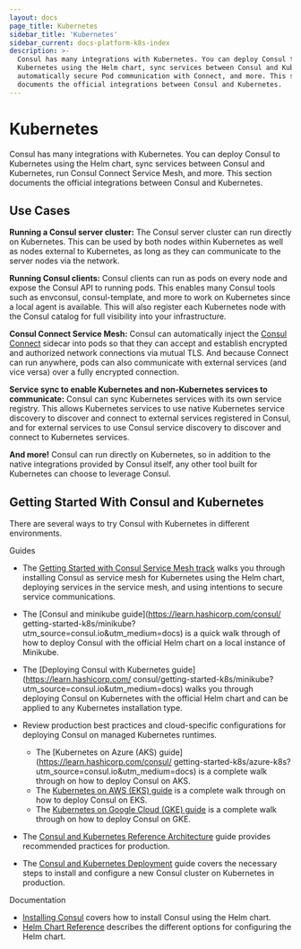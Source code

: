```yaml
---
layout: docs
page_title: Kubernetes
sidebar_title: 'Kubernetes'
sidebar_current: docs-platform-k8s-index
description: >-
  Consul has many integrations with Kubernetes. You can deploy Consul to
  Kubernetes using the Helm chart, sync services between Consul and Kubernetes,
  automatically secure Pod communication with Connect, and more. This section
  documents the official integrations between Consul and Kubernetes.
---
```


# Kubernetes

Consul has many integrations with Kubernetes. You can deploy Consul
to Kubernetes using the Helm chart, sync services between Consul and
Kubernetes, run Consul Connect Service Mesh, and more.
This section documents the official integrations between Consul and Kubernetes.

## Use Cases

**Running a Consul server cluster:** The Consul server cluster can run directly
on Kubernetes. This can be used by both nodes within Kubernetes as well as
nodes external to Kubernetes, as long as they can communicate to the server
nodes via the network.

**Running Consul clients:** Consul clients can run as pods on every node
and expose the Consul API to running pods. This enables many Consul tools
such as envconsul, consul-template, and more to work on Kubernetes since a
local agent is available. This will also register each Kubernetes node with
the Consul catalog for full visibility into your infrastructure.

**Consul Connect Service Mesh:**
Consul can automatically inject the [Consul Connect](/docs/connect/index.html)
sidecar into pods so that they can accept and establish encrypted
and authorized network connections via mutual TLS. And because Connect
can run anywhere, pods can also communicate with external services (and
vice versa) over a fully encrypted connection.

**Service sync to enable Kubernetes and non-Kubernetes services to communicate:**
Consul can sync Kubernetes services with its own service registry. This allows
Kubernetes services to use native Kubernetes service discovery to discover
and connect to external services registered in Consul, and for external services
to use Consul service discovery to discover and connect to Kubernetes services.

**And more!** Consul can run directly on Kubernetes, so in addition to the
native integrations provided by Consul itself, any other tool built for
Kubernetes can choose to leverage Consul.

## Getting Started With Consul and Kubernetes

There are several ways to try Consul with Kubernetes in different environments.

Guides

- The [Getting Started with Consul Service Mesh track](https://learn.hashicorp.com/consul/gs-consul-service-mesh/understand-consul-service-mesh?utm_source=WEBSITE&utm_medium=WEB_IO&utm_offer=ARTICLE_PAGE&utm_content=DOCS)
  walks you through installing Consul as service mesh for Kubernetes using the Helm
  chart, deploying services in the service mesh, and using intentions to secure service
  communications.

- The [Consul and minikube guide](https://learn.hashicorp.com/consul/
  getting-started-k8s/minikube?utm_source=consul.io&utm_medium=docs) is a quick walk through of how to deploy Consul with the official Helm chart on a local instance of Minikube.

- The [Deploying Consul with Kubernetes guide](https://learn.hashicorp.com/
  consul/getting-started-k8s/minikube?utm_source=consul.io&utm_medium=docs)
  walks you through deploying Consul on Kubernetes with the official Helm chart and can be applied to any Kubernetes installation type.

- Review production best practices and cloud-specific configurations for deploying Consul on managed Kubernetes runtimes.

  - The [Kubernetes on Azure (AKS) guide](https://learn.hashicorp.com/consul/
    getting-started-k8s/azure-k8s?utm_source=consul.io&utm_medium=docs) is a complete walk through on how to deploy Consul on AKS.
  - The [Kubernetes on AWS (EKS) guide](https://learn.hashicorp.com/consul/kubernetes/aws-k8s?utm_source=consul.io&utm_medium=docs) is a complete walk through on how to deploy Consul on EKS.
  - The [Kubernetes on Google Cloud (GKE) guide](https://learn.hashicorp.com/consul/kubernetes/google-cloud-k8s?utm_source=consul.io&utm_medium=docs) is a complete walk through on how to deploy Consul on GKE.

- The [Consul and Kubernetes Reference Architecture](https://learn.hashicorp.com/consul/day-1-operations/kubernetes-reference?utm_source=consul.io&utm_medium=docs) guide provides recommended practices for production.

- The [Consul and Kubernetes Deployment](https://learn.hashicorp.com/consul/day-1-operations/kubernetes-deployment-guide?utm_source=consul.io&utm_medium=docs) guide covers the necessary steps to install and configure a new Consul cluster on Kubernetes in production.

Documentation

- [Installing Consul](/docs/platform/k8s/run.html) covers how to install Consul using the Helm chart.
- [Helm Chart Reference](/docs/platform/k8s/helm.html) describes the different options for configuring the Helm chart.
